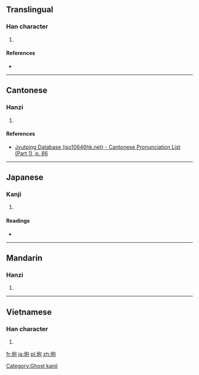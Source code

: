 ==Translingual==

===Han character===
{{Han char|rn=32|rad=土|as=05|sn=8|four=|canj=土心口山 (GPRU)|ids=⿰[[土]][[包]]}}

# {{defn|Han|sort=土05}}

====References====
* {{Han ref|kx=0227.271|hdz=10434.050|uh=5789|ud=22409}}

----

==Cantonese==

===Hanzi===
{{yue-hanzi|jyut=[[paau4]]|y=paau4}}

# {{defn|lang=yue|sort=土05}}

====References====
* [http://www.iso10646hk.net/jp/document/download.jsp Jyutping Database (iso10646hk.net) - Cantonese Pronunciation List (Part 1), p. 86]

----

==Japanese==

===Kanji===
{{ja-kanji|grade=|rs=土05}}

# {{defn|lang=ja|sort=土05}}

====Readings====
* {{ja-readings|on=[[ほう]] (hō)|kun=}}

----

==Mandarin==

===Hanzi===
{{cmn-hanzi|pin=[[páo]] ([[pao2]]), [[tóng]] ([[tong2]])|wg=p'ao<sup>2</sup>, t'ung<sup>2</sup>}}

# {{defn|lang=cmn|sort=土05}}

----

==Vietnamese==

===Han character===
{{vi-hantu|[[bàu]]|rs=土05}}

# {{defn|lang=vi|sort=土05}}

[[Category:Ghost kanji]]

[[fr:垉]]
[[ja:垉]]
[[pl:垉]]
[[zh:垉]]